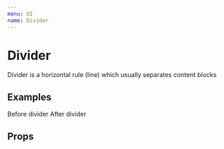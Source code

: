 ```yaml
---
menu: UI
name: Divider
---
```



# Divider

Divider is a horizontal rule (line) which usually separates content blocks

## Examples

<Playground>
  <Paper bgColor="primary" style={{ padding: 8 }}>
    Before divider
  </Paper>
  <Divider />
  <Paper bgColor="primary" style={{ padding: 8 }}>
    After divider
  </Paper>
</Playground>

## Props

<Props of={Divider} />

